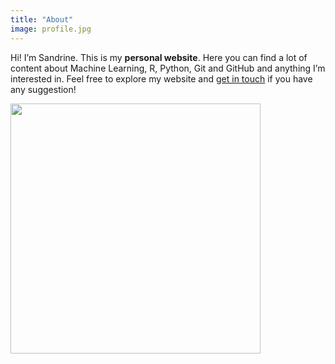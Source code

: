```yaml
---
title: "About"
image: profile.jpg
---
```


::: {.sandrine}
Hi! I'm Sandrine. This is my **personal website**. Here you can find a lot of content about Machine Learning, R, Python, Git and GitHub and anything I'm interested in. Feel free to explore my website and [get in touch](mailto: respectmyprivacy007@gmail.com) if you have any suggestion! 

::: 
![](profile.jpg){fig-align="center" height="400"}